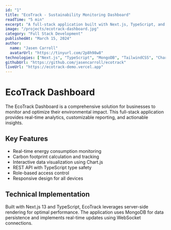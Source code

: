```yaml
---
id: "1"
title: "EcoTrack - Sustainability Monitoring Dashboard"
readTime: "5 min"
excerpt: "A full-stack application built with Next.js, TypeScript, and MongoDB that helps businesses track their environmental impact."
image: "/projects/ecotrack-dashboard.jpg"
category: "Full Stack Development"
publishedAt: "March 15, 2024"
author:
  name: "Jasen Carroll"
  avatarUrl: "https://tinyurl.com/2p8h98w8"
technologies: ["Next.js", "TypeScript", "MongoDB", "TailwindCSS", "Chart.js"]
githubUrl: "https://github.com/jasencarroll/ecotrack"
liveUrl: "https://ecotrack-demo.vercel.app"
---
```


# EcoTrack Dashboard

The EcoTrack Dashboard is a comprehensive solution for businesses to monitor and optimize their environmental impact. This full-stack application provides real-time analytics, customizable reporting, and actionable insights.

## Key Features

- Real-time energy consumption monitoring
- Carbon footprint calculation and tracking
- Interactive data visualization using Chart.js
- REST API with TypeScript type safety
- Role-based access control
- Responsive design for all devices

## Technical Implementation

Built with Next.js 13 and TypeScript, EcoTrack leverages server-side rendering for optimal performance. The application uses MongoDB for data persistence and implements real-time updates using WebSocket connections.

